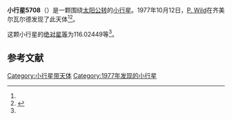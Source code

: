 {{Infobox planet
| bgcolour = #FFFFC0
| name = 5708 Melancholia
| symbol = 
| image = 
| caption = 
| discovery = yes
| discovery_ref = 
| discoverer = [[P._Wild|P. Wild]]
| discovery_site = [[齐美尔瓦尔德|齐美尔瓦尔德]] 
| discovered = 1977年10月12日
| designations = yes
| mp_name = 
| named_after = 
| alt_names = 1977 TC1/ 1948 TD / 1977 TB5 / 1990 VA2
| mp_category = [[主带小行星|主带小行星]]
| orbit_ref = <ref name="a">[http://ssd.jpl.nasa.gov/sbdb.cgi?sstr=5708 5708 Melancholia] {{Wayback|url=http://ssd.jpl.nasa.gov/sbdb.cgi?sstr=5708 |date=20140925064931 }}，小行星數據庫瀏覽器（JPL Small-Body Database Browser）－[[美国国家航空航天局|美国国家航空航天局]]喷气推进实验室</ref>
| epoch = 2456400.5 (2013年4月18日更新)
| aphelion = {{convert|2.6385960|AU|km|3|abbr=on|lk=out}}
| perihelion = {{convert|1.7200382|AU|km|3|abbr=on}}
| semimajor = {{convert|2.1793171|AU|km|3|abbr=on}}
| eccentricity = 0.2107444
| period = 1175.111453 [[日|日]]<br />3.22[[儒略年|儒略年]]
| avg_speed = 
| inclination = 3.24175
| asc_node = 224.04370
| mean_anomaly = 
| arg_peri = 116.02449
| satellites = 
| physical_characteristics = yes
| dimensions = 
| mass = 
| density = 
| surface_grav = 
| escape_velocity = 
| sidereal_day = 
| axial_tilt = 
| pole_ecliptic_lat = 
| pole_ecliptic_lon = 
| albedo = 
| temperatures= 
| temp_name1 = 
| mean_temp_1 = 
| max_temp_1 = 
| temp_name2 = 
| max_temp_2 = 
| spectral_type = 
| abs_magnitude = 116.02449
}}

'''小行星5708'''（{{lang-en|5708 Melancholia}}）是一颗围绕[[太阳|太阳]][[公转|公转]]的[[小行星|小行星]]。1977年10月12日，[[P._Wild|P. Wild]]在齐美尔瓦尔德发现了此天体<ref name="a" /><ref>{{cite news|title=小行星列表|url=http://cfa-www.harvard.edu/iau/lists/NumberedMPs.txt|accessdate=2013-07-08|newspaper=哈佛大学|archive-date=2008-05-17|archive-url=https://web.archive.org/web/20080517010638/http://cfa-www.harvard.edu/iau/lists/NumberedMPs.txt|dead-url=no}}</ref>。

这颗小行星的[[绝对星等|绝对星等]]为116.02449等<ref name="a" />。

==参考文献==
{{reflist}}
{{Minor Planet Number|[[小行星5707|小行星5707]]|[[小行星5709|小行星5709]]}}

{{小天体}}

[[Category:小行星带天体|Category:小行星带天体]]
[[Category:1977年发现的小行星|Category:1977年发现的小行星]]

{{asteroid-stub}}